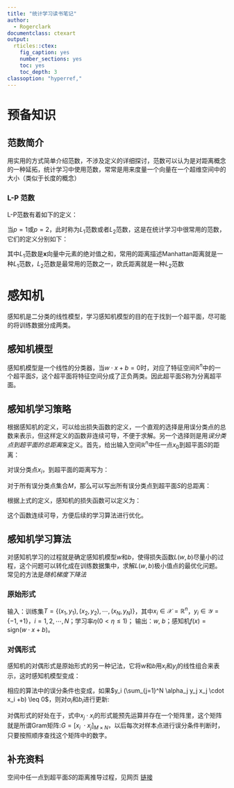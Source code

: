 ```yaml
---
title: "统计学习读书笔记"
author:
  - Rogerclark
documentclass: ctexart
output:
  rticles::ctex:
    fig_caption: yes
    number_sections: yes
    toc: yes
    toc_depth: 3
classoption: "hyperref,"
---
```


\newtheorem{Definition}{\hspace{2em}定义}
\newtheorem{theorem}{\hspace{2em}定理}
\newtheorem{lemma}{\hspace{2em}例子}
\newtheorem{Proof}{证明}

# 预备知识

## 范数简介

用实用的方式简单介绍范数，不涉及定义的详细探讨，范数可以认为是对距离概念的一种延拓，统计学习中使用范数，常常是用来度量一个向量在一个超维空间中的大小（类似于长度的概念）

### L-P 范数

L-P范数有着如下的定义：
\begin{equation}
L_p = \Vert \textbf{x} \Vert_p = \sqrt[p]{\sum_{i=1}^n x_i^p}, \quad \textbf{x}=(x_1, x_2, \cdots, x_n) 
\end{equation}

当$p=1$或$p=2$，此时称为$L_1$范数或者$L_2$范数，这是在统计学习中很常用的范数，它们的定义分别如下：

\begin{equation}
\begin{split}
L_1 &= \Vert \textbf{x} \Vert_1 = \sum_{i=1}^n |x_i|\\
L_2 &= \Vert \textbf{x} \Vert_2 = \sqrt{\sum_{i=1}^n x_i^2}
\end{split}
\end{equation}

其中$L_1$范数是$\textbf{x}$向量中元素的绝对值之和，常用的距离描述Manhattan距离就是一种$L_1$范数，$L_2$范数是最常用的范数之一，欧氏距离就是一种$L_2$范数

# 感知机

感知机是二分类的线性模型，学习感知机模型的目的在于找到一个超平面，尽可能的将训练数据分成两类。

## 感知机模型

\begin{Definition}
（感知机）输入空间（特征空间）满足$\mathcal{X}\subseteq \mathbb{R}^n$，输出空间为$\mathcal{Y}=\{+1, -1\}$，输入$x\in\mathcal{X}$表示一个实例的特征向量，对于输入空间的点；输出$y\in\mathcal{Y}$表示实例的类别，由输入空间到输出空间的如下函数：
\begin{equation}
f(x) = \textmd{sign}(w\cdot x + b)
\end{equation}
称为感知机，其中，$w$和$b$是感知机模型的参数，$w \in\mathbb{R}^n$叫权重向量，$b \in \mathbb{R}$叫偏置（bias），$w\cdot x$是两个向量的内积。sign是符号函数，它的定义是：
\begin{equation}
\textmd{sign}(x)=\left\{
\begin{aligned}
&+1, \quad x \geq 0\\
&-1, \quad x < 0
\end{aligned}
\right.
\end{equation}
\end{Definition}

感知机模型是一个线性的分类器，当$w\cdot x + b=0$时，对应了特征空间$\mathbb{R}^n$中的一个超平面$S$，这个超平面将特征空间分成了正负两类。因此超平面$S$称为分离超平面。

## 感知机学习策略

根据感知机的定义，可以给出损失函数的定义，一个直观的选择是用误分类点的总数来表示，但这样定义的函数非连续可导，不便于求解。另一个选择则是用*误分类点到超平面的总距离*来定义。首先，给出输入空间$\mathbb{R}^n$中任一点$x_0$到超平面$S$的距离：

\begin{equation}
\frac{1}{\Vert w \Vert} |w\cdot x_0 + b|
\end{equation}

对误分类点$x_i$，到超平面的距离写为：

\begin{equation}
\label{distance_mislabel}
-\frac{1}{\Vert w \Vert}y_i (w \cdot x_i + b)
\end{equation}

对于所有误分类点集合$M$，那么可以写出所有误分类点到超平面$S$的总距离：
\begin{equation}
\label{distance_mislabel_total}
-\frac{1}{\Vert w \Vert} \sum_{x_i \in M} y_i (w \cdot x_i + b)
\end{equation}

根据上式\eqref{distance_mislabel_total}的定义，感知机的损失函数可以定义为：
\begin{Definition}
\label{perceptron_loss_def}
对给定数据集
\begin{displaymath}
T = {(x_1, y_1), (x_2, y_2), \cdots, (x_N, y_N)}
\end{displaymath}
其中，$x_i \in \mathcal{X} = \mathbb{R}^n$，$y_in \in \mathcal{Y}=\{+1, -1\}$，$i=1, 2, \cdots, N$，感知机$\textmd{sign}(w\cdot x +b)$学习的损失函数为：
\begin{equation}
\label{perceptron_loss_function}
L(w, b) = - \sum_{x_i \in M} y_i (w \cdot x_i + b)
\end{equation}
\end{Definition}

这个函数连续可导，方便后续的学习算法进行优化。

## 感知机学习算法

对感知机学习的过程就是确定感知机模型$w$和$b$，使得损失函数$L(w, b)$尽量小的过程，这个问题可以转化成在训练数据集中，求解$L(w, b)$极小值点的最优化问题。常见的方法是*随机梯度下降法*

### 原始形式

输入：训练集$T=\{(x_1, y_1), (x_2, y_2), \cdots, (x_N, y_N)\}$，其中$x_i \in \mathcal{X} = \mathbb{R}^n$，$y_i \in \mathcal{Y}=\{-1, +1\}$，$i=1,2, \cdots, N$；学习率$\eta(0<\eta \leq1)$；
输出：$w$, $b$；感知机$f(x)=\text{sign}(w\cdot x + b)$。
\begin{enumerate}
\item 选取初值$w_0$, $b_0$
\item 选取训练集中一对$(x_i, y_i)$
\item 如果误分类，即有$y_i(w\cdot x_i + b) \leq 0$，则让参数分别加一单位学习速率下的梯度
\begin{displaymath}
\begin{split}
&w \leftarrow w + \eta y_i x_i \\
&b \leftarrow b + \eta y_i
\end{split}
\end{displaymath}
\item 回到第2步，只到所有训练数据被正确分类
\end{enumerate}

### 对偶形式

感知机的对偶形式是原始形式的另一种记法，它将$w$和$b$用$x_i$和$y_i$的线性组合来表示，这时感知机模型变成：

\begin{equation}
\label{perceptron_def_an}
f(x) = sign(\sum_{j=1}^N \alpha_j y_j x + b)
\end{equation}

相应的算法中的误分条件也变成，如果$y_i (\sum_{j=1}^N \alpha_j y_j x_j \cdot x_i +b) \leq 0$，则对$\alpha_i$和$b_i$进行更新:
\begin{displaymath}
\begin{split}
&\alpha_i \leftarrow \alpha_i + \eta\\
&b \leftarrow b + \eta y_i
\end{split}
\end{displaymath}

对偶形式的好处在于，式中$x_j\cdot x_i$的形式能预先运算并存在一个矩阵里，这个矩阵就是所谓Gram矩阵:$G=[x_i \ \cdot x_j]_{M\times N}$，以后每次对样本点进行误分条件判断时，只要按照顺序查找这个矩阵中的数字。

## 补充资料

空间中任一点到超平面$S$的距离推导过程，见网页
[链接](https://blog.csdn.net/yutao03081/article/details/76652943)
